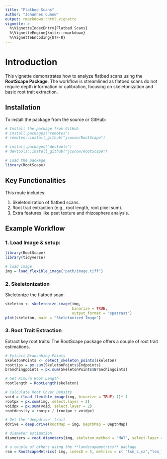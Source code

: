 ```yaml
---
title: "Flatbed Scans"
author: "Johannes Cunow"
output: rmarkdown::html_vignette
vignette: >
  %\VignetteIndexEntry{Flatbed Scans}
  %\VignetteEngine{knitr::rmarkdown}
  %\VignetteEncoding{UTF-8}
---
```


# Introduction

This vignette demonstrates how to analyze flatbed scans using the **RootScape Package**. The workflow is streamlined as flatbed scans do not require depth information or calibration, focusing on skeletonization and basic root trait extraction.

## Installation

To install the package from the source or GitHub:

```r
# Install the package from GitHub
# install.packages("remotes")
# remotes::install_github("jcunow/RootScape")

# install.packages("devtools")
# devtools::install_github("jcunow/RootScape")

# Load the package
library(RootScape)
```

## Key Functionalities

This route includes:

1. Skeletonization of flatbed scans.
2. Root trait extraction (e.g., root length, root pixel sum).
3. Extra features like peat texture and rhizosphere analysis.

## Example Workflow

### 1. Load Image & setup:

```r
library(RootScape)
library(tidyverse)

# load image
img = load_flexible_image("path/image.tiff")
```


### 2. Skeletonization

Skeletonize the flatbed scan:

```r
skeleton <- skeletonize_image(img, 
                              binarize = TRUE, 
                              output_format = "spatrast")
plot(skeleton, main = "Skeletonized Image")
```

### 3. Root Trait Extraction

Extract key root traits:
The RootScape package offers a couple of root trait estimations. 

```r
# Extract Brancnhing Points
SkeletonPoints <- detect_skeleton_points(skeleton)
roottips = px.sum(SkeletonPoints$Endpoints)
branchingpoints = px.sum(SkeletonPoints$Branchingoints)

# Get Kimura Root Length
rootlength = RootLength(skeleton)

# Calculate Root Cover Density
void = (load_flexible_image(img, binarize = TRUE)-1)*-1
rootpx = px.sum(img, select.layer = 2)
voidpx = px.sum(void, select.layer = 2)
rootdensity = rootpx / (rootpx + voidpx)

# Get the 'deepdrive' trait
ddrive = deep.drive(RootMap = img, DepthMap = DepthMap)

# diameter estimation
diameters = root.diameters(img, skeleton_method = "MAT", select.layer = 2)

# a couple of others using the **landscapemetrics** package
rsm = RootScapeMetrics( img, indexD = 5, metrics = c( "lsm_c_ca","lsm_l_ent","lsm_c_pd","lsm_c_enn_mn"))
```



